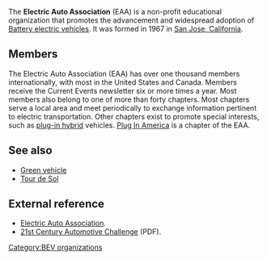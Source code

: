 The '''Electric Auto Association''' (EAA) is a non-profit educational organization that promotes the advancement and widespread adoption of [[Battery electric vehicle]]s.  It was formed in 1967 in [[San Jose, California]].

==Members==
The Electric Auto Association (EAA) has over one thousand members internationally, with most in the United States and Canada.  Members receive the Current Events newsletter six or more times a year.  Most members also belong to one of more than forty chapters.  Most  chapters serve a local area and meet periodically to exchange information pertinent to electric transportation.  Other chapters exist to promote special interests, such as [[plug-in hybrid]] vehicles. [[Plug In America]] is a chapter of the EAA.
== See also ==
* [[Green vehicle]]
* [[Tour de Sol]]

==External reference==
*[http://eaaev.org Electric Auto Association].
*[http://www.eevc.info/2stcentautocomp.pdf 21st Century Automotive Challenge] (PDF).

[[Category:BEV organizations]]